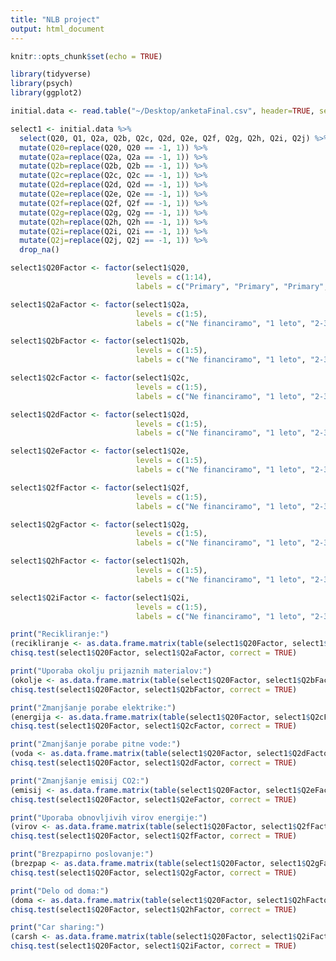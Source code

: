 ```yaml
---
title: "NLB project"
output: html_document
---
```


```r
knitr::opts_chunk$set(echo = TRUE)
```

```r
library(tidyverse)
library(psych)
library(ggplot2)

initial.data <- read.table("~/Desktop/anketaFinal.csv", header=TRUE, sep=";", dec=",", na.strings=c("-2", "-3", "-4", "-5"))

select1 <- initial.data %>%
  select(Q20, Q1, Q2a, Q2b, Q2c, Q2d, Q2e, Q2f, Q2g, Q2h, Q2i, Q2j) %>% 
  mutate(Q20=replace(Q20, Q20 == -1, 1)) %>% 
  mutate(Q2a=replace(Q2a, Q2a == -1, 1)) %>% 
  mutate(Q2b=replace(Q2b, Q2b == -1, 1)) %>% 
  mutate(Q2c=replace(Q2c, Q2c == -1, 1)) %>% 
  mutate(Q2d=replace(Q2d, Q2d == -1, 1)) %>% 
  mutate(Q2e=replace(Q2e, Q2e == -1, 1)) %>% 
  mutate(Q2f=replace(Q2f, Q2f == -1, 1)) %>% 
  mutate(Q2g=replace(Q2g, Q2g == -1, 1)) %>% 
  mutate(Q2h=replace(Q2h, Q2h == -1, 1)) %>% 
  mutate(Q2i=replace(Q2i, Q2i == -1, 1)) %>% 
  mutate(Q2j=replace(Q2j, Q2j == -1, 1)) %>% 
  drop_na()

select1$Q20Factor <- factor(select1$Q20,
                            levels = c(1:14),
                            labels = c("Primary", "Primary", "Primary", "Primary", "Secondary", "Secondary", "Secondary", "Secondary", "Terciar", "Terciar", "Terciar", "Terciar",  "Terciar",  "Terciar"))

select1$Q2aFactor <- factor(select1$Q2a,
                            levels = c(1:5),
                            labels = c("Ne financiramo", "1 leto", "2-3 let", "4-5 let", "5+ let"))

select1$Q2bFactor <- factor(select1$Q2b,
                            levels = c(1:5),
                            labels = c("Ne financiramo", "1 leto", "2-3 let", "4-5 let", "5+ let"))

select1$Q2cFactor <- factor(select1$Q2c,
                            levels = c(1:5),
                            labels = c("Ne financiramo", "1 leto", "2-3 let", "4-5 let", "5+ let"))

select1$Q2dFactor <- factor(select1$Q2d,
                            levels = c(1:5),
                            labels = c("Ne financiramo", "1 leto", "2-3 let", "4-5 let", "5+ let"))

select1$Q2eFactor <- factor(select1$Q2e,
                            levels = c(1:5),
                            labels = c("Ne financiramo", "1 leto", "2-3 let", "4-5 let", "5+ let"))

select1$Q2fFactor <- factor(select1$Q2f,
                            levels = c(1:5),
                            labels = c("Ne financiramo", "1 leto", "2-3 let", "4-5 let", "5+ let"))

select1$Q2gFactor <- factor(select1$Q2g,
                            levels = c(1:5),
                            labels = c("Ne financiramo", "1 leto", "2-3 let", "4-5 let", "5+ let"))

select1$Q2hFactor <- factor(select1$Q2h,
                            levels = c(1:5),
                            labels = c("Ne financiramo", "1 leto", "2-3 let", "4-5 let", "5+ let"))

select1$Q2iFactor <- factor(select1$Q2i,
                            levels = c(1:5),
                            labels = c("Ne financiramo", "1 leto", "2-3 let", "4-5 let", "5+ let"))

print("Recikliranje:")
(recikliranje <- as.data.frame.matrix(table(select1$Q20Factor, select1$Q2aFactor)))
chisq.test(select1$Q20Factor, select1$Q2aFactor, correct = TRUE)

print("Uporaba okolju prijaznih materialov:")
(okolje <- as.data.frame.matrix(table(select1$Q20Factor, select1$Q2bFactor)))
chisq.test(select1$Q20Factor, select1$Q2bFactor, correct = TRUE)

print("Zmanjšanje porabe elektrike:")
(energija <- as.data.frame.matrix(table(select1$Q20Factor, select1$Q2cFactor)))
chisq.test(select1$Q20Factor, select1$Q2cFactor, correct = TRUE)

print("Zmanjšanje porabe pitne vode:")
(voda <- as.data.frame.matrix(table(select1$Q20Factor, select1$Q2dFactor)))
chisq.test(select1$Q20Factor, select1$Q2dFactor, correct = TRUE)

print("Zmanjšanje emisij CO2:")
(emisij <- as.data.frame.matrix(table(select1$Q20Factor, select1$Q2eFactor)))
chisq.test(select1$Q20Factor, select1$Q2eFactor, correct = TRUE)

print("Uporaba obnovljivih virov energije:")
(virov <- as.data.frame.matrix(table(select1$Q20Factor, select1$Q2fFactor)))
chisq.test(select1$Q20Factor, select1$Q2fFactor, correct = TRUE)

print("Brezpapirno poslovanje:")
(brezpap <- as.data.frame.matrix(table(select1$Q20Factor, select1$Q2gFactor)))
chisq.test(select1$Q20Factor, select1$Q2gFactor, correct = TRUE)

print("Delo od doma:")
(doma <- as.data.frame.matrix(table(select1$Q20Factor, select1$Q2hFactor)))
chisq.test(select1$Q20Factor, select1$Q2hFactor, correct = TRUE)

print("Car sharing:")
(carsh <- as.data.frame.matrix(table(select1$Q20Factor, select1$Q2iFactor)))
chisq.test(select1$Q20Factor, select1$Q2iFactor, correct = TRUE)
```


